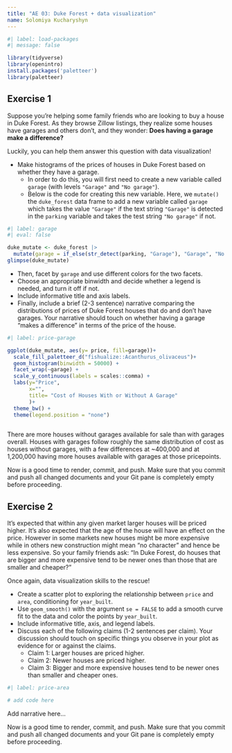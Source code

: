 ```yaml
---
title: "AE 03: Duke Forest + data visualization"
name: Solomiya Kucharyshyn
---
```


```r
#| label: load-packages
#| message: false

library(tidyverse)
library(openintro)
install.packages('paletteer') 
library(paletteer)
```

## Exercise 1

Suppose you're helping some family friends who are looking to buy a house in Duke Forest.
As they browse Zillow listings, they realize some houses have garages and others don't, and they wonder: **Does having a garage make a difference?**

Luckily, you can help them answer this question with data visualization!

-   Make histograms of the prices of houses in Duke Forest based on whether they have a garage.
    -   In order to do this, you will first need to create a new variable called `garage` (with levels `"Garage"` and `"No garage"`).
    -   Below is the code for creating this new variable. Here, we `mutate()` the `duke_forest` data frame to add a new variable called `garage` which takes the value `"Garage"` if the text string `"Garage"` is detected in the `parking` variable and takes the test string `"No garage"` if not.

```r
#| label: garage
#| eval: false

duke_mutate <- duke_forest |>
  mutate(garage = if_else(str_detect(parking, "Garage"), "Garage", "No garage"))
glimpse(duke_mutate)
```

-   Then, facet by `garage` and use different colors for the two facets.
-   Choose an appropriate binwidth and decide whether a legend is needed, and turn it off if not.
-   Include informative title and axis labels.
-   Finally, include a brief (2-3 sentence) narrative comparing the distributions of prices of Duke Forest houses that do and don't have garages. Your narrative should touch on whether having a garage "makes a difference" in terms of the price of the house.

```r
#| label: price-garage

ggplot(duke_mutate, aes(y= price, fill=garage))+
  scale_fill_paletteer_d("fishualize::Acanthurus_olivaceus")+
  geom_histogram(binwidth = 50000) +
  facet_wrap(~garage) +
  scale_y_continuous(labels = scales::comma) +
  labs(y="Price",
       x="",
       title= "Cost of Houses With or Without A Garage"
       )+
  theme_bw() +
  theme(legend.position = "none") 
  

```

There are more houses without garages available for sale than with garages overall. Houses with garages follow roughly the same distribution of cost as houses without garages, with a few differences at ~400,000 and at 1,200,000 having more houses available with garages at those pricepoints. 

::: callout-important
Now is a good time to render, commit, and push.
Make sure that you commit and push all changed documents and your Git pane is completely empty before proceeding.
:::

## Exercise 2

It's expected that within any given market larger houses will be priced higher.
It's also expected that the age of the house will have an effect on the price.
However in some markets new houses might be more expensive while in others new construction might mean "no character" and hence be less expensive.
So your family friends ask: "In Duke Forest, do houses that are bigger and more expensive tend to be newer ones than those that are smaller and cheaper?"

Once again, data visualization skills to the rescue!

-   Create a scatter plot to exploring the relationship between `price` and `area`, conditioning for `year_built`.
-   Use `geom_smooth()` with the argument `se = FALSE` to add a smooth curve fit to the data and color the points by `year_built`.
-   Include informative title, axis, and legend labels.
-   Discuss each of the following claims (1-2 sentences per claim). Your discussion should touch on specific things you observe in your plot as evidence for or against the claims.
    -   Claim 1: Larger houses are priced higher.
    -   Claim 2: Newer houses are priced higher.
    -   Claim 3: Bigger and more expensive houses tend to be newer ones than smaller and cheaper ones.

```r
#| label: price-area

# add code here
```

Add narrative here...

::: callout-important
Now is a good time to render, commit, and push.
Make sure that you commit and push all changed documents and your Git pane is completely empty before proceeding.
:::
